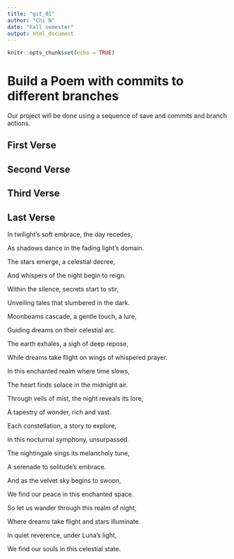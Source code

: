 ```yaml
---
title: "git_01"
author: "Chi N"
date: "Fall semester"
output: html_document
---
```


```r
knitr::opts_chunk$set(echo = TRUE)
```
# Build a Poem with commits to different branches
Our project will be done using a sequence of save and commits and branch actions.
<!-- Do not modify or change any text in "!--" bracketed areas such as this --- these are instructions to
you, if you change any of this the git program will notice it and compromise your git merging strategy !-->

## First Verse 
<!--Put the first five lines of a poem by Lewis Carrol in this section!-->

## Second Verse
<!--Put the first five lines of a poem by Robert Frost here!-->

## Third Verse
<!--Put the first two verses of The Walrus and the Carpenter here!-->


## Last Verse
<!--Put a short poem you created using chatGPT of 20 to 30 lines,here!-->

In twilight's soft embrace, the day recedes,

As shadows dance in the fading light's domain.

The stars emerge, a celestial decree,

And whispers of the night begin to reign.



Within the silence, secrets start to stir,

Unveiling tales that slumbered in the dark.

Moonbeams cascade, a gentle touch, a lure,

Guiding dreams on their celestial arc.



The earth exhales, a sigh of deep repose,

While dreams take flight on wings of whispered prayer.

In this enchanted realm where time slows,

The heart finds solace in the midnight air.



Through veils of mist, the night reveals its lore,

A tapestry of wonder, rich and vast.

Each constellation, a story to explore,

In this nocturnal symphony, unsurpassed.



The nightingale sings its melancholy tune,

A serenade to solitude's embrace.

And as the velvet sky begins to swoon,

We find our peace in this enchanted space.



So let us wander through this realm of night,

Where dreams take flight and stars illuminate.

In quiet reverence, under Luna's light,

We find our souls in this celestial state.

